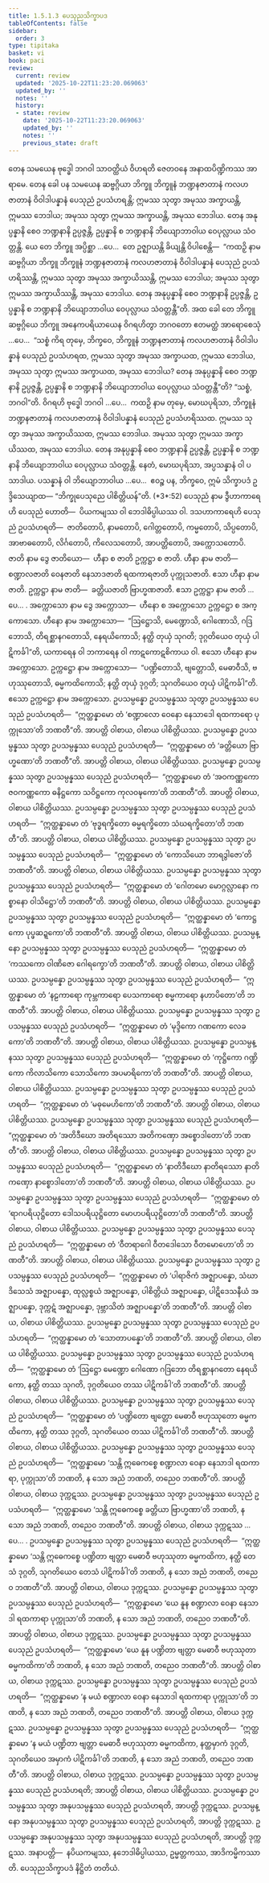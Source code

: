 ```yaml
---
title: 1.5.1.3 ပေသုညသိက္ခာပဒ
tableOfContents: false
sidebar:
  order: 3
type: tipitaka
basket: vi
book: paci
review:
  current: review
  updated: '2025-10-22T11:23:20.069063'
  updated_by: ''
  notes: ''
  history:
  - state: review
    date: '2025-10-22T11:23:20.069063'
    updated_by: ''
    notes: ''
    previous_state: draft
---
```



<ReviewStatus review={frontmatter.review} showDetails={true} />

<HypothesisAnnotation frontmatter={frontmatter} />

<DynamicBreadcrumb />

<Division number="36" book="paci" e="ch" v="2" p="19">

<Paragraph number="111" book="paci">
တေန သမယေန ဗုဒ္ဓေါ ဘဂဝါ သာဝတ္ထိယံ ဝိဟရတိ ဇေတဝနေ အနာထပိဏ္ဍိကဿ အာရာမေ. တေန ခေါ ပန သမယေန ဆဗ္ဗဂ္ဂိယာ ဘိက္ခူ ဘိက္ခူနံ ဘဏ္ဍနဇာတာနံ ကလဟဇာတာနံ ဝိဝါဒါပန္နာနံ ပေသုညံ ဥပသံဟရန္တိ; ဣမဿ သုတွာ အမုဿ အက္ခာယန္တိ, ဣမဿ ဘေဒါယ; အမုဿ သုတွာ ဣမဿ အက္ခာယန္တိ, အမုဿ ဘေဒါယ. တေန အနုပ္ပန္နာနိ စေဝ ဘဏ္ဍနာနိ ဥပ္ပဇ္ဇန္တိ, ဥပ္ပန္နာနိ စ ဘဏ္ဍနာနိ ဘိယျောဘာဝါယ ဝေပုလ္လာယ သံဝတ္တန္တိ. ယေ တေ ဘိက္ခူ အပ္ပိစ္ဆာ …ပေ…  တေ ဥဇ္ဈာယန္တိ ခိယျန္တိ ဝိပါစေန္တိ—  “ကထဉှိ နာမ ဆဗ္ဗဂ္ဂိယာ ဘိက္ခူ ဘိက္ခူနံ ဘဏ္ဍနဇာတာနံ ကလဟဇာတာနံ ဝိဝါဒါပန္နာနံ ပေသုညံ ဥပသံဟရိဿန္တိ, ဣမဿ သုတွာ အမုဿ အက္ခာယိဿန္တိ, ဣမဿ ဘေဒါယ; အမုဿ သုတွာ ဣမဿ အက္ခာယိဿန္တိ, အမုဿ ဘေဒါယ. တေန အနုပ္ပန္နာနိ စေဝ ဘဏ္ဍနာနိ ဥပ္ပဇ္ဇန္တိ, ဥပ္ပန္နာနိ စ ဘဏ္ဍနာနိ ဘိယျောဘာဝါယ ဝေပုလ္လာယ သံဝတ္တန္တီ”တိ.
</Paragraph>

<Paragraph number="112" book="paci">
အထ ခေါ တေ ဘိက္ခူ ဆဗ္ဗဂ္ဂိယေ ဘိက္ခူ အနေကပရိယာယေန ဝိဂရဟိတွာ ဘဂဝတော ဧတမတ္ထံ အာရောစေသုံ …ပေ…  “သစ္စံ ကိရ တုမှေ, ဘိက္ခဝေ, ဘိက္ခူနံ ဘဏ္ဍနဇာတာနံ ကလဟဇာတာနံ ဝိဝါဒါပန္နာနံ ပေသုညံ ဥပသံဟရထ, ဣမဿ သုတွာ အမုဿ အက္ခာယထ, ဣမဿ ဘေဒါယ, အမုဿ သုတွာ ဣမဿ အက္ခာယထ, အမုဿ ဘေဒါယ? တေန အနုပ္ပန္နာနိ စေဝ ဘဏ္ဍနာနိ ဥပ္ပဇ္ဇန္တိ, ဥပ္ပန္နာနိ စ ဘဏ္ဍနာနိ ဘိယျောဘာဝါယ ဝေပုလ္လာယ သံဝတ္တန္တီ”တိ? “သစ္စံ, ဘဂဝါ”တိ. ဝိဂရဟိ ဗုဒ္ဓေါ ဘဂဝါ …ပေ…  ကထဉှိ နာမ တုမှေ, မောဃပုရိသာ, ဘိက္ခူနံ ဘဏ္ဍနဇာတာနံ ကလဟဇာတာနံ ဝိဝါဒါပန္နာနံ ပေသုညံ ဥပသံဟရိဿထ. ဣမဿ သုတွာ အမုဿ အက္ခာယိဿထ, ဣမဿ ဘေဒါယ. အမုဿ သုတွာ ဣမဿ အက္ခာယိဿထ, အမုဿ ဘေဒါယ. တေန အနုပ္ပန္နာနိ စေဝ ဘဏ္ဍနာနိ ဥပ္ပဇ္ဇန္တိ, ဥပ္ပန္နာနိ စ ဘဏ္ဍနာနိ ဘိယျောဘာဝါယ ဝေပုလ္လာယ သံဝတ္တန္တိ. နေတံ, မောဃပုရိသာ, အပ္ပသန္နာနံ ဝါ ပသာဒါယ. ပသန္နာနံ ဝါ ဘိယျောဘာဝါယ …ပေ…  ဧဝဉ္စ ပန, ဘိက္ခဝေ, ဣမံ သိက္ခာပဒံ ဥဒ္ဒိသေယျာထ—
</Paragraph>

</Division>
<Division number="37" book="paci" e="ch" v="2" p="20">

<Paragraph number="113" book="paci">
<Emphasis>“ဘိက္ခုပေသုညေ ပါစိတ္တိယန်”</Emphasis>တိ. (*3*:<Emphasis>52</Emphasis>)
</Paragraph>

</Division>
<Division number="38" book="paci" e="ch" v="2" p="20">

<Paragraph number="114" book="paci">
<Emphasis>ပေသုညံ</Emphasis> နာမ ဒွီဟာကာရေဟိ ပေသုညံ ဟောတိ—  ပိယကမျဿ ဝါ ဘေဒါဓိပ္ပါယဿ ဝါ. ဒသဟာကာရေဟိ ပေသုညံ ဥပသံဟရတိ—  ဇာတိတောပိ, နာမတောပိ, ဂေါတ္တတောပိ, ကမ္မတောပိ, သိပ္ပတောပိ, အာဗာဓတောပိ, လိင်္ဂတောပိ, ကိလေသတောပိ, အာပတ္တိတောပိ, အက္ကောသတောပိ.
</Paragraph>

<Paragraph number="115" book="paci">
<Emphasis>ဇာတိ</Emphasis> နာမ ဒွေ ဇာတိယော—  ဟီနာ စ ဇာတိ ဥက္ကဋ္ဌာ စ ဇာတိ. <Emphasis>ဟီနာ</Emphasis> နာမ ဇာတိ—  စဏ္ဍာလဇာတိ ဝေနဇာတိ နေသာဒဇာတိ ရထကာရဇာတိ ပုက္ကုသဇာတိ. ဧသာ ဟီနာ နာမ ဇာတိ. <Emphasis>ဥက္ကဋ္ဌာ</Emphasis> နာမ ဇာတိ—  ခတ္တိယဇာတိ ဗြာဟ္မဏဇာတိ. ဧသာ ဥက္ကဋ္ဌာ နာမ ဇာတိ …ပေ… .
</Paragraph>

<Paragraph number="116" book="paci">
<Emphasis>အက္ကောသော</Emphasis> နာမ ဒွေ အက္ကောသာ—  ဟီနော စ အက္ကောသော ဥက္ကဋ္ဌော စ အက္ကောသော. <Emphasis>ဟီနော</Emphasis> နာမ အက္ကောသော—  “ဩဋ္ဌောသိ, မေဏ္ဍောသိ, ဂေါဏောသိ, ဂဒြဘောသိ, တိရစ္ဆာနဂတောသိ, နေရယိကောသိ; နတ္ထိ တုယှံ သုဂတိ; ဒုဂ္ဂတိယေဝ တုယှံ ပါဋိကင်္ခါ”တိ, ယကာရေန ဝါ ဘကာရေန ဝါ ကာဋကောဋစိကာယ ဝါ. ဧသော ဟီနော နာမ အက္ကောသော. <Emphasis>ဥက္ကဋ္ဌော</Emphasis> နာမ အက္ကောသော—  “ပဏ္ဍိတောသိ, ဗျတ္တောသိ, မေဓာဝီသိ, ဗဟုဿုတောသိ, ဓမ္မကထိကောသိ; နတ္ထိ တုယှံ ဒုဂ္ဂတိ; သုဂတိယေဝ တုယှံ ပါဋိကင်္ခါ”တိ. ဧသော ဥက္ကဋ္ဌော နာမ အက္ကောသော.
</Paragraph>

</Division>
<Division number="39" book="paci" e="ch" v="2" p="21">

<Paragraph number="117" book="paci">
ဥပသမ္ပန္နော ဥပသမ္ပန္နဿ သုတွာ ဥပသမ္ပန္နဿ ပေသုညံ ဥပသံဟရတိ—  “ဣတ္ထန္နာမော တံ ‘စဏ္ဍာလော ဝေနော နေသာဒေါ ရထကာရော ပုက္ကုသော’တိ ဘဏတီ”တိ. အာပတ္တိ ဝါစာယ, ဝါစာယ ပါစိတ္တိယဿ.
</Paragraph>

<Paragraph number="118" book="paci">
ဥပသမ္ပန္နော ဥပသမ္ပန္နဿ သုတွာ ဥပသမ္ပန္နဿ ပေသုညံ ဥပသံဟရတိ—  “ဣတ္ထန္နာမော တံ ‘ခတ္တိယော ဗြာဟ္မဏော’တိ ဘဏတီ”တိ. အာပတ္တိ ဝါစာယ, ဝါစာယ ပါစိတ္တိယဿ.
</Paragraph>

<Paragraph number="119" book="paci">
ဥပသမ္ပန္နော ဥပသမ္ပန္နဿ သုတွာ ဥပသမ္ပန္နဿ ပေသုညံ ဥပသံဟရတိ—  “ဣတ္ထန္နာမော တံ ‘အဝကဏ္ဏကော ဇဝကဏ္ဏကော ဓနိဋ္ဌကော သဝိဋ္ဌကော ကုလဝဍ္ဎကော’တိ ဘဏတီ”တိ. အာပတ္တိ ဝါစာယ, ဝါစာယ ပါစိတ္တိယဿ.
</Paragraph>

<Paragraph number="120" book="paci">
ဥပသမ္ပန္နော ဥပသမ္ပန္နဿ သုတွာ ဥပသမ္ပန္နဿ ပေသုညံ ဥပသံဟရတိ—  “ဣတ္ထန္နာမော တံ ‘ဗုဒ္ဓရက္ခိတော ဓမ္မရက္ခိတော သံဃရက္ခိတော’တိ ဘဏတီ”တိ. အာပတ္တိ ဝါစာယ, ဝါစာယ ပါစိတ္တိယဿ.
</Paragraph>

<Paragraph number="121" book="paci">
ဥပသမ္ပန္နော ဥပသမ္ပန္နဿ သုတွာ ဥပသမ္ပန္နဿ ပေသုညံ ဥပသံဟရတိ—  “ဣတ္ထန္နာမော တံ ‘ကောသိယော ဘာရဒွါဇော’တိ ဘဏတီ”တိ. အာပတ္တိ ဝါစာယ, ဝါစာယ ပါစိတ္တိယဿ.
</Paragraph>

<Paragraph number="122" book="paci">
ဥပသမ္ပန္နော ဥပသမ္ပန္နဿ သုတွာ ဥပသမ္ပန္နဿ ပေသုညံ ဥပသံဟရတိ—  “ဣတ္ထန္နာမော တံ ‘ဂေါတမော မောဂ္ဂလ္လာနော ကစ္စာနော ဝါသိဋ္ဌော’တိ ဘဏတီ”တိ. အာပတ္တိ ဝါစာယ, ဝါစာယ ပါစိတ္တိယဿ.
</Paragraph>

<Paragraph number="123" book="paci">
ဥပသမ္ပန္နော ဥပသမ္ပန္နဿ သုတွာ ဥပသမ္ပန္နဿ ပေသုညံ ဥပသံဟရတိ—  “ဣတ္ထန္နာမော တံ ‘ကောဋ္ဌကော ပုပ္ဖဆဍ္ဍကော’တိ ဘဏတီ”တိ. အာပတ္တိ ဝါစာယ, ဝါစာယ ပါစိတ္တိယဿ.
</Paragraph>

<Paragraph number="124" book="paci">
ဥပသမ္ပန္နော ဥပသမ္ပန္နဿ သုတွာ ဥပသမ္ပန္နဿ ပေသုညံ ဥပသံဟရတိ—  “ဣတ္ထန္နာမော တံ ‘ကဿကော ဝါဏိဇော ဂေါရက္ခော’တိ ဘဏတီ”တိ. အာပတ္တိ ဝါစာယ, ဝါစာယ ပါစိတ္တိယဿ.
</Paragraph>

<Paragraph number="125" book="paci">
ဥပသမ္ပန္နော ဥပသမ္ပန္နဿ သုတွာ ဥပသမ္ပန္နဿ ပေသုညံ ဥပသံဟရတိ—  “ဣတ္ထန္နာမော တံ ‘နဠကာရော ကုမ္ဘကာရော ပေသကာရော စမ္မကာရော နဟာပိတော’တိ ဘဏတီ”တိ. အာပတ္တိ ဝါစာယ, ဝါစာယ ပါစိတ္တိယဿ.
</Paragraph>

<Paragraph number="126" book="paci">
ဥပသမ္ပန္နော ဥပသမ္ပန္နဿ သုတွာ ဥပသမ္ပန္နဿ ပေသုညံ ဥပသံဟရတိ—  “ဣတ္ထန္နာမော တံ ‘မုဒ္ဒိကော ဂဏကော လေခကော’တိ ဘဏတီ”တိ. အာပတ္တိ ဝါစာယ, ဝါစာယ ပါစိတ္တိယဿ.
</Paragraph>

</Division>
<Division number="40" book="paci" e="ch" v="2" p="22">

<Paragraph number="127" book="paci">
ဥပသမ္ပန္နော ဥပသမ္ပန္နဿ သုတွာ ဥပသမ္ပန္နဿ ပေသုညံ ဥပသံဟရတိ—  “ဣတ္ထန္နာမော တံ ‘ကုဋ္ဌိကော ဂဏ္ဍိကော ကိလာသိကော သောသိကော အပမာရိကော’တိ ဘဏတီ”တိ. အာပတ္တိ ဝါစာယ, ဝါစာယ ပါစိတ္တိယဿ.
</Paragraph>

<Paragraph number="128" book="paci">
ဥပသမ္ပန္နော ဥပသမ္ပန္နဿ သုတွာ ဥပသမ္ပန္နဿ ပေသုညံ ဥပသံဟရတိ—  “ဣတ္ထန္နာမော တံ ‘မဓုမေဟိကော’တိ ဘဏတီ”တိ. အာပတ္တိ ဝါစာယ, ဝါစာယ ပါစိတ္တိယဿ.
</Paragraph>

<Paragraph number="129" book="paci">
ဥပသမ္ပန္နော ဥပသမ္ပန္နဿ သုတွာ ဥပသမ္ပန္နဿ ပေသုညံ ဥပသံဟရတိ—  “ဣတ္ထန္နာမော တံ ‘အတိဒီဃော အတိရဿော အတိကဏှော အစ္စောဒါတော’တိ ဘဏတီ”တိ. အာပတ္တိ ဝါစာယ, ဝါစာယ ပါစိတ္တိယဿ.
</Paragraph>

<Paragraph number="130" book="paci">
ဥပသမ္ပန္နော ဥပသမ္ပန္နဿ သုတွာ ဥပသမ္ပန္နဿ ပေသုညံ ဥပသံဟရတိ—  “ဣတ္ထန္နာမော တံ ‘နာတိဒီဃော နာတိရဿော နာတိကဏှော နာစ္စောဒါတော’တိ ဘဏတီ”တိ. အာပတ္တိ ဝါစာယ, ဝါစာယ ပါစိတ္တိယဿ.
</Paragraph>

<Paragraph number="131" book="paci">
ဥပသမ္ပန္နော ဥပသမ္ပန္နဿ သုတွာ ဥပသမ္ပန္နဿ ပေသုညံ ဥပသံဟရတိ—  “ဣတ္ထန္နာမော တံ ‘ရာဂပရိယုဋ္ဌိတော ဒေါသပရိယုဋ္ဌိတော မောဟပရိယုဋ္ဌိတော’တိ ဘဏတီ”တိ. အာပတ္တိ ဝါစာယ, ဝါစာယ ပါစိတ္တိယဿ.
</Paragraph>

<Paragraph number="132" book="paci">
ဥပသမ္ပန္နော ဥပသမ္ပန္နဿ သုတွာ ဥပသမ္ပန္နဿ ပေသုညံ ဥပသံဟရတိ—  “ဣတ္ထန္နာမော တံ ‘ဝီတရာဂေါ ဝီတဒေါသော ဝီတမောဟော’တိ ဘဏတီ”တိ. အာပတ္တိ ဝါစာယ, ဝါစာယ ပါစိတ္တိယဿ.
</Paragraph>

<Paragraph number="133" book="paci">
ဥပသမ္ပန္နော ဥပသမ္ပန္နဿ သုတွာ ဥပသမ္ပန္နဿ ပေသုညံ ဥပသံဟရတိ—  “ဣတ္ထန္နာမော တံ ‘ပါရာဇိကံ အဇ္ဈာပန္နော, သံဃာဒိသေသံ အဇ္ဈာပန္နော, ထုလ္လစ္စယံ အဇ္ဈာပန္နော, ပါစိတ္တိယံ အဇ္ဈာပန္နော, ပါဋိဒေသနီယံ အဇ္ဈာပန္နော, ဒုက္ကဋံ အဇ္ဈာပန္နော, ဒုဗ္ဘာသိတံ အဇ္ဈာပန္နော’တိ ဘဏတီ”တိ. အာပတ္တိ ဝါစာယ, ဝါစာယ ပါစိတ္တိယဿ.
</Paragraph>

<Paragraph number="134" book="paci">
ဥပသမ္ပန္နော ဥပသမ္ပန္နဿ သုတွာ ဥပသမ္ပန္နဿ ပေသုညံ ဥပသံဟရတိ—  “ဣတ္ထန္နာမော တံ ‘သောတာပန္နော’တိ ဘဏတီ”တိ. အာပတ္တိ ဝါစာယ, ဝါစာယ ပါစိတ္တိယဿ.
</Paragraph>

<Paragraph number="135" book="paci">
ဥပသမ္ပန္နော ဥပသမ္ပန္နဿ သုတွာ ဥပသမ္ပန္နဿ ပေသုညံ ဥပသံဟရတိ—  “ဣတ္ထန္နာမော တံ ‘ဩဋ္ဌော မေဏ္ဍော ဂေါဏော ဂဒြဘော တိရစ္ဆာနဂတော နေရယိကော, နတ္ထိ တဿ သုဂတိ, ဒုဂ္ဂတိယေဝ တဿ ပါဋိကင်္ခါ’တိ ဘဏတီ”တိ. အာပတ္တိ ဝါစာယ, ဝါစာယ ပါစိတ္တိယဿ.
</Paragraph>

<Paragraph number="136" book="paci">
ဥပသမ္ပန္နော ဥပသမ္ပန္နဿ သုတွာ ဥပသမ္ပန္နဿ ပေသုညံ ဥပသံဟရတိ—  “ဣတ္ထန္နာမော တံ ‘ပဏ္ဍိတော ဗျတ္တော မေဓာဝီ ဗဟုဿုတော ဓမ္မကထိကော, နတ္ထိ တဿ ဒုဂ္ဂတိ, သုဂတိယေဝ တဿ ပါဋိကင်္ခါ’တိ ဘဏတီ”တိ. အာပတ္တိ ဝါစာယ, ဝါစာယ ပါစိတ္တိယဿ.
</Paragraph>

</Division>
<Division number="41" book="paci" e="ch" v="2" p="23">

<Paragraph number="137" book="paci">
ဥပသမ္ပန္နော ဥပသမ္ပန္နဿ သုတွာ ဥပသမ္ပန္နဿ ပေသုညံ ဥပသံဟရတိ—  “ဣတ္ထန္နာမော ‘သန္တိ ဣဓေကစ္စေ စဏ္ဍာလာ ဝေနာ နေသာဒါ ရထကာရာ, ပုက္ကုသာ’တိ ဘဏတိ, န သော အညံ ဘဏတိ, တညေဝ ဘဏတီ”တိ. အာပတ္တိ ဝါစာယ, ဝါစာယ ဒုက္ကဋဿ.
</Paragraph>

<Paragraph number="138" book="paci">
ဥပသမ္ပန္နော ဥပသမ္ပန္နဿ သုတွာ ဥပသမ္ပန္နဿ ပေသုညံ ဥပသံဟရတိ—  “ဣတ္ထန္နာမော ‘သန္တိ ဣဓေကစ္စေ ခတ္တိယာ ဗြာဟ္မဏာ’တိ ဘဏတိ, န သော အညံ ဘဏတိ, တညေဝ ဘဏတီ”တိ. အာပတ္တိ ဝါစာယ, ဝါစာယ ဒုက္ကဋဿ …ပေ… .
</Paragraph>

<Paragraph number="139" book="paci">
ဥပသမ္ပန္နော ဥပသမ္ပန္နဿ သုတွာ ဥပသမ္ပန္နဿ ပေသုညံ ဥပသံဟရတိ—  “ဣတ္ထန္နာမော ‘သန္တိ ဣဓေကစ္စေ ပဏ္ဍိတာ ဗျတ္တာ မေဓာဝီ ဗဟုဿုတာ ဓမ္မကထိကာ, နတ္ထိ တေသံ ဒုဂ္ဂတိ, သုဂတိယေဝ တေသံ ပါဋိကင်္ခါ’တိ ဘဏတိ, န သော အညံ ဘဏတိ, တညေဝ ဘဏတီ”တိ. အာပတ္တိ ဝါစာယ, ဝါစာယ ဒုက္ကဋဿ.
</Paragraph>

<Paragraph number="140" book="paci">
ဥပသမ္ပန္နော ဥပသမ္ပန္နဿ သုတွာ ဥပသမ္ပန္နဿ ပေသုညံ ဥပသံဟရတိ—  “ဣတ္ထန္နာမော ‘ယေ နူန စဏ္ဍာလာ ဝေနာ နေသာဒါ ရထကာရာ ပုက္ကုသာ’တိ ဘဏတိ, န သော အညံ ဘဏတိ, တညေဝ ဘဏတီ”တိ. အာပတ္တိ ဝါစာယ, ဝါစာယ ဒုက္ကဋဿ.
</Paragraph>

<Paragraph number="141" book="paci">
ဥပသမ္ပန္နော ဥပသမ္ပန္နဿ သုတွာ ဥပသမ္ပန္နဿ ပေသုညံ ဥပသံဟရတိ—  “ဣတ္ထန္နာမော ‘ယေ နူန ပဏ္ဍိတာ ဗျတ္တာ မေဓာဝီ ဗဟုဿုတာ ဓမ္မကထိကာ’တိ ဘဏတိ, န သော အညံ ဘဏတိ, တညေဝ ဘဏတီ”တိ. အာပတ္တိ ဝါစာယ, ဝါစာယ ဒုက္ကဋဿ.
</Paragraph>

<Paragraph number="142" book="paci">
ဥပသမ္ပန္နော ဥပသမ္ပန္နဿ သုတွာ ဥပသမ္ပန္နဿ ပေသုညံ ဥပသံဟရတိ—  “ဣတ္ထန္နာမော ‘န မယံ စဏ္ဍာလာ ဝေနာ နေသာဒါ ရထကာရာ ပုက္ကုသာ’တိ ဘဏတိ, န သော အညံ ဘဏတိ, တညေဝ ဘဏတီ”တိ. အာပတ္တိ ဝါစာယ, ဝါစာယ ဒုက္ကဋဿ.
</Paragraph>

<Paragraph number="143" book="paci">
ဥပသမ္ပန္နော ဥပသမ္ပန္နဿ သုတွာ ဥပသမ္ပန္နဿ ပေသုညံ ဥပသံဟရတိ—  “ဣတ္ထန္နာမော ‘န မယံ ပဏ္ဍိတာ ဗျတ္တာ မေဓာဝီ ဗဟုဿုတာ ဓမ္မကထိကာ, နတ္ထမှာကံ ဒုဂ္ဂတိ, သုဂတိယေဝ အမှာကံ ပါဋိကင်္ခါ’တိ ဘဏတိ, န သော အညံ ဘဏတိ, တညေဝ ဘဏတီ”တိ. အာပတ္တိ ဝါစာယ, ဝါစာယ ဒုက္ကဋဿ.
</Paragraph>

</Division>
<Division number="42" book="paci" e="ch" v="2" p="24">

<Paragraph number="144" book="paci">
ဥပသမ္ပန္နော ဥပသမ္ပန္နဿ သုတွာ ဥပသမ္ပန္နဿ ပေသုညံ ဥပသံဟရတိ; အာပတ္တိ ဝါစာယ, ဝါစာယ ပါစိတ္တိယဿ.
</Paragraph>

<Paragraph number="145" book="paci">
ဥပသမ္ပန္နော ဥပသမ္ပန္နဿ သုတွာ အနုပသမ္ပန္နဿ ပေသုညံ ဥပသံဟရတိ, အာပတ္တိ ဒုက္ကဋဿ.
</Paragraph>

<Paragraph number="146" book="paci">
ဥပသမ္ပန္နော အနုပသမ္ပန္နဿ သုတွာ ဥပသမ္ပန္နဿ ပေသုညံ ဥပသံဟရတိ, အာပတ္တိ ဒုက္ကဋဿ.
</Paragraph>

<Paragraph number="147" book="paci">
ဥပသမ္ပန္နော အနုပသမ္ပန္နဿ သုတွာ အနုပသမ္ပန္နဿ ပေသုညံ ဥပသံဟရတိ, အာပတ္တိ ဒုက္ကဋဿ.
</Paragraph>

</Division>
<Division number="43" book="paci" e="ch" v="2" p="24">

<Paragraph number="148" book="paci">
အနာပတ္တိ—  နပိယကမျဿ, နဘေဒါဓိပ္ပါယဿ, ဥမ္မတ္တကဿ, အာဒိကမ္မိကဿာတိ.

</Paragraph>
</Division>

<Paragraph number="149" type="center" book="paci">
ပေသုညသိက္ခာပဒံ နိဋ္ဌိတံ တတိယံ.
</Paragraph>